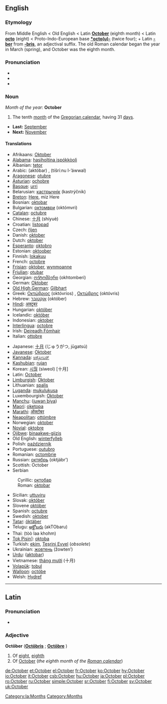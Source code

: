 ==English==
===Etymology===
From Middle English < Old English < Latin '''[[October#Latin|October]]''' (eighth month) < Latin '''[[octo]]''' (eight) < Proto-Indo-European base '''[[*octo(u)-]]''' (twice four); + Latin '''[[-ber]]''' from '''[[-bris]]''', an adjectival suffix. The old Roman calendar began the year in March (spring), and October was the eighth month.

===Pronunciation===
*{{IPA|/ɒkˈtəʊbə/}}
*{{SAMPA|/Qk"toUb@/}}
*{{audio|en-us-October.ogg|Audio (US)}}

===Noun===
''Month of the year:'' '''October'''
#The tenth [[month]] of the [[Gregorian calendar]], having 31 [[day]]s.
*'''Last:''' [[September]]
*'''Next:''' [[November]]

====Translations====
{{top}}
*Afrikaans: [[Oktober]] 
*[[Alabama]]: [[hasiholtina ispókkòoli]]
*Albanian: [[tetor]]
*Arabic: {{ARchar|[[اكتوبر|أكْتُوبَر]]}} (aktóbar) {{m}}, {{ARchar|[[تشرين الاول|تِشرينُ الأوّلُ]]}} (tišrí:nu l-’áwwal) {{m}}
*[[Aragonese]]: [[otubre]] {{m}}
*[[Asturian]]: [[ochobre]] {{m}}
*[[Basque]]: [[urri]]
*Belarusian: [[кастрычнік]] (kastrýčnik)
*[[Breton]]: [[Here#Breton|Here]], miz Here
*Bosnian: [[oktobar#Bosnian|oktobar]] {{m}}
*Bulgarian: [[октомври]] (októmvri) {{m}}
*[[Catalan]]: [[octubre]] {{m}}
*Chinese: [[十月]] (shíyuè)
*Croatian: [[listopad]] {{m}}
*Czech: [[říjen]] {{m}}
*Danish: [[oktober]]
*Dutch: [[oktober]]
*[[Esperanto]]: [[oktobro]]
*Estonian: [[oktoober]]
*Finnish: [[lokakuu]]
*French: [[octobre]] {{m}}
*[[Frisian]]: [[oktober]], [[wynmoanne]]
*[[Friulian]]: [[otubar]] {{m}}
*Georgian: [[ოქტომბერი]] (okhtomberi)
*German: [[Oktober]] {{m}}
*[[Old High German]]: [[Gilbhart]] {{m}}
*Greek: [[Οκτώβριος]] (októvrios) {{m}}, [[Οκτώβρης]] (októvris) {{m}}
*Hebrew: [[אוקטובר|אוֹקְטוֹבֶּר]] (október)
*[[Hindi]]: [[अक्टूबर]] {{Unicode|(akṭūbar)}}
*Hungarian: [[október]]
*Icelandic: [[október]]
*Indonesian: [[oktober]]
*[[Interlingua]]: [[octobre]]
*Irish: [[Deireadh Fómhair]]
*Italian: [[ottobre]] {{m}}
{{mid}}
*Japanese: [[十月]] (じゅうがつ, jūgatsú)
*[[Javanese]]: [[Oktober]]
*[[Kannada]]: [[ಅಕ್ಟೋಬರ್]] {{Unicode|(akṭōbara)}}
*[[Kashubian]]: [[rujan]] {{m}}
*Korean: [[시월]] (siweol) [十月]
*Latin: [[October#Latin|October]] {{m}}
*[[Limburgish]]: [[Oktober]] {{m}}
*Lithuanian: [[spalis]] {{m}}
*[[Luganda]]: [[mukulukusa]]
*Luxembourgish: [[Oktober]] {{m}}
*[[Manchu]]: ([[juwan biya]])
*[[Maori]]: [[oketopa]]
*[[Marathi]]: [[ऑक्टोबर]] {{Unicode|(okṭobar)}}
*[[Neapolitan]]: [[ottómbre]] {{m}}
*Norwegian: [[oktober]]
*[[Novial]]: [[oktobre]]
*[[Ojibwe]]: [[binaakwe-giizis]]
*Old English: [[winterfylleþ]]
*Polish: [[październik]] {{m}}
*Portuguese: [[outubro]] {{m}}
*Romanian: [[octombrie]]
*Russian: [[октябрь]] (oktjábr’) {{m}}
*Scottish: October
*Serbian
:Cyrillic: [[октобар#Serbian|октобар]] {{m}}
:Roman: [[oktobar#Serbian|oktobar]] {{m}}
*Sicilian: [[uttuviru]] {{m}}
*Slovak: [[október]] {{m}}
*Slovene [[október]] {{m}}
*Spanish: [[octubre]] {{m}}
*Swedish: [[oktober]]
*[[Tatar]]: [[öktäber]]
*Telugu: [[అక్టోబరు]] (akTObaru)
*Thai: {{THchar|[[ตุลาคม]]}} (tòò laa khohm)
*[[Tok Pisin]]]: [[oktoba]]
*Turkish: [[ekim]], [[Teşrini Evvel]] (''obsolete'')
*Ukrainian: [[жовтень]] (žowten’) {{m}}
*[[Urdu]]: {{URchar|[[اکتوبر]]}} ([[aktobar]])
*Vietnamese: [[tháng mười]] (十月)
*[[Volapük]]: [[tobul]]
*[[Walloon]]: [[octóbe]] {{m}}
*Welsh: [[Hydref]]
{{bottom}}

----

==Latin==
[[Category:la:Months]]
===Pronunciation===
*{{IPA|/ɔkˈtoː.bɛr/}}

===Adjective===
'''Octōber''' {{m}} ('''[[Octobris|Octōbris]]''' {{f}}; '''[[Octobre|Octōbre]]''' {{n}})

# Of [[eight]], [[eighth]]
# Of [[#English|October]] (''the eighth month of the [[w:Roman calendar|Roman calendar]]'')


[[Category:Months]]

[[de:October]]
[[et:October]]
[[el:October]]
[[fr:October]]
[[ko:October]]
[[hy:October]]
[[io:October]]
[[it:October]]
[[csb:October]]
[[hu:October]]
[[ja:October]]
[[pl:October]]
[[ro:October]]
[[ru:October]]
[[simple:October]]
[[sr:October]]
[[fi:October]]
[[sv:October]]
[[uk:October]]